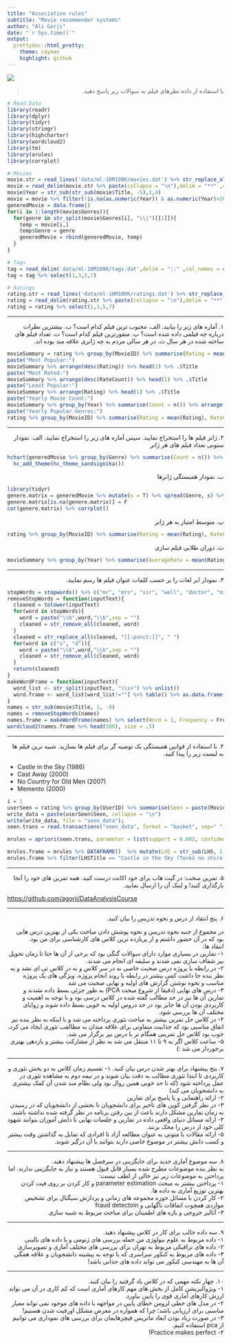 ```yaml
---
title: "Association rules"
subtitle: "Movie recommender systems"
author: "Ali Gorji"
date: "`r Sys.time()`"
output:
  prettydoc::html_pretty:
    theme: cayman
    highlight: github
---
```


<div align="center">
<img  src="images/rs_cover.jpg"  align = 'center'>
</div>

> <p dir="RTL"> 
با استفاده از داده نظرهای فیلم به سوالات زیر پاسخ دهید.
</p>

```r
# Read Data
library(readr)
library(dplyr)
library(tidyr)
library(stringr)
library(highcharter)
library(wordcloud2)
library(tm)
library(arules)
library(corrplot)

# Movies
movie.str = read_lines('data/ml-10M100K/movies.dat') %>% str_replace_all("::", "**") %>% str_replace_all("\"", "")
movie = read_delim(movie.str %>% paste(collapse = "\n"),delim = "**" ,col_names = c("MovieID",NA,"Title",NA,"Genres"))
movie$Year = str_sub(str_sub(movie$Title, -5),1,4)
movie = movie %>% filter(!is.na(as.numeric(Year)) & as.numeric(Year)>1000 & !is.na(Genres)) %>%  select(1,3,5,6)
generedMovie = data.frame()
for(i in 1:length(movie$Genres)){
  for(genre in str_split(movie$Genres[i], "\\|")[[1]]){
    temp = movie[i,]
    temp$Genre = genre
    generedMovie = rbind(generedMovie, temp)
  }
}

# Tags
tag = read_delim('data/ml-10M100K/tags.dat',delim = "::" ,col_names = c("UserID",NA,"MovieID",NA,"Tag",NA,"Timestamp"))
tag = tag %>% select(1,3,5,7) 

# Ratings
rating.str = read_lines('data/ml-10M100K/ratings.dat') %>% str_replace_all("::", "**") %>% str_replace_all("\"", "")
rating = read_delim(rating.str %>% paste(collapse = "\n"),delim = "**" ,col_names = c("UserID",NA,"MovieID",NA,"Rating",NA,"Timestamp"))
rating = rating %>% select(1,3,5,7)
```

***

<p dir="RTL">
۱. آماره های زیر را بیابید.
الف. محبوب ترین فیلم کدام است؟
ب. بیشترین نظرات درباره چه فیلمی داده شده است؟
پ. منفورترین فیلم کدام است؟
ت. تعداد فیلم های ساخته شده در هر سال
ث. در هر سالی مردم به چه ژانری علاقه مند بوده اند.
</p>

```r
movieSummary = rating %>% group_by(MovieID) %>% summarise(Rating = mean(Rating), RateCount = n()) %>% merge(movie, by = "MovieID")
paste("Most Popular:")
movieSummary %>% arrange(desc(Rating)) %>% head(1) %>% .$Title
paste("Most Rated:")
movieSummary %>% arrange(desc(RateCount)) %>% head(1) %>% .$Title
paste("Least Popular:")
movieSummary %>% arrange(Rating) %>% head(1) %>% .$Title
paste("Yearly Movie Count:")
movieSummary %>% group_by(Year) %>% summarise(Count = n()) %>% arrange(desc(Count))
paste("Yearly Popular Genres:")
rating %>% group_by(MovieID) %>% summarise(Rating = mean(Rating), RateCount = n()) %>% merge(generedMovie, by = "MovieID") %>% group_by(Year, Genre) %>% summarise(Count = n()) %>% ungroup() %>% group_by(Year) %>% arrange(desc(Count)) %>% slice(1) %>% arrange(desc(Count))
```



***

<p dir="RTL">
۲. ژانر فیلم ها را استخراج نمایید.  سپس آماره های زیر را استخراج نمایید.
الف. نمودار ستونی تعداد فیلم های هر ژانر
</p>
```r
hchart(generedMovie %>% group_by(Genre) %>% summarise(Count = n()) %>% arrange(desc(Count)), type = "bar", hcaes(Genre, Count)) %>% 
  hc_add_theme(hc_theme_sandsignika())
```
<p dir="RTL">
ب. نمودار همبستگی ژانرها
</p>
```r
library(tidyr)
genere.matrix = generedMovie %>% mutate(s = T) %>% spread(Genre, s) %>% .[,-(1:4)] %>% as.matrix()
genere.matrix[is.na(genere.matrix)] = F
cor(genere.matrix) %>% corrplot()
```
<p dir="RTL">
پ. متوسط امتیاز به هر ژانر
</p>
```r
rating %>% group_by(MovieID) %>% summarise(Rating = mean(Rating), RateCount = n()) %>% merge(generedMovie , by = "MovieID") %>% ungroup() %>% group_by(Genre) %>% summarise(AverageRate = mean(Rating)) %>% arrange(desc(AverageRate))
```
<p dir="RTL">
ت. دوران طلایی فیلم سازی 
</p>
```r
movieSummary %>% group_by(Year) %>% summarise(AverageRate = mean(Rating)) %>% arrange(desc(AverageRate)) %>% head(5)
```


***

<p dir="RTL">
۳. نمودار ابر لغات را بر حسب کلمات عنوان فیلم ها رسم نمایید.
</p>
```r
stopWords = stopwords() %>% c("mr", "mrs", "sir", "well", "doctor", "miss", "will", "might", "must")
removeStopWords = function(inputText){
  cleaned = tolower(inputText)
  for(word in stopWords){
    word = paste("\\b",word,"\\b",sep = "")
    cleaned = str_remove_all(cleaned, word)
  }
  cleaned = str_replace_all(cleaned, "[[:punct:]]", " ")
  for(word in c("s", "d")){
    word = paste("\\b",word,"\\b",sep = "")
    cleaned = str_remove_all(cleaned, word)
  }
  return(cleaned)
}
makeWordFrame = function(inputText){
  word_list <- str_split(inputText, "\\s+") %>% unlist()
  word.frame <- word_list[word_list!=""] %>% table() %>% as.data.frame(stringsAsFactors = F) %>% arrange(desc(Freq)) %>% return()
}
names = str_sub(movie$Title, 1, -8)
names = removeStopWords(names)
names.frame = makeWordFrame(names) %>% select(Word = 1, Frequency = Freq) %>% filter(str_length(Word)>2)
wordcloud2(names.frame %>% head(500), size = .5)
```


***

<p dir="RTL">
۴. با استفاده از قوانین همبستگی یک توصیه گر برای فیلم ها بسازید. شبیه ترین فیلم ها به لیست زیر را پیدا کنید.
</p>

* Castle in the Sky (1986)
* Cast Away (2000)
* No Country for Old Men (2007)
* Memento (2000)

```r
i = 1
userSeen = rating %>% group_by(UserID) %>% summarise(Seen = paste(MovieID, collapse = " "))
write_data = paste(userSeen$Seen, collapse = "\n")
write(write_data, file = "seen_data");
seen.trans = read.transactions("seen_data", format = "basket", sep=" ");

mrules = apriori(seen.trans, parameter = list(support = 0.002, confidence = 0.2, minlen = 2, maxlen = 2))

mrules.frame = mrules %>% DATAFRAME()  %>% mutate(LHS = str_sub(LHS, 2,-2), RHS = str_sub(RHS, 2,-2)) %>% merge(movie %>% select(MovieID, LHSTitle = Title), by.x = "LHS", by.y = "MovieID") %>% merge(movie %>% select(MovieID, RHSTitle = Title), by.x = "RHS", by.y = "MovieID") %>% arrange(desc(lift))
mrules.frame %>% filter(LHSTitle == "Castle in the Sky (Tenkû no shiro Rapyuta) (1986)" | LHSTitle == "Cast Away (2000)" | LHSTitle == "No Country for Old Men (2007)" | LHSTitle == "Memento (2000)") %>% arrange(desc(lift)) %>% group_by(LHS) %>% top_n(5, wt = lift)
```


***

<p dir="RTL">
۵. تمرین سخت: در گیت هاب برای خود اکانت درست کنید. همه تمرین های خود را آنجا بارگذاری کنید! و لینک آن را ارسال نمایید.
</p>
<p><a href="https://github.com/agorji/DataAnalysisCourse">https://github.com/agorji/DataAnalysisCourse</a></p>
***

<p dir="RTL">
۶. پنج انتقاد از درس و نحوه تدریس را بیان کنید.
</p>

<p dir="RTL">
در مجموع از جنبه نحوه تدریس و نحوه پوشش دادن مباحث یکی از بهترین درس هایی بود که در آن حضور داشتم و از پربازده ترین کلاس های کارشناسی برای من بود.
<br>
انتقاد ها:
<br>
۱- تمارین در بسیاری موارد دارای سوالات گنگی بود که برخی از آن ها حتا تا زمان تحویل نیز شفاف سازی نمی شدند و سلیقه ای انجام می شدند.
<br>
۲- در رابطه با پروژه درس صحبت خاصی نه در سر کلاس و نه در کلاس تی ای نشد و به نظر بنده جا داشت کمی بیشتر در رابطه با روند انجام پروژه، ویژگی های یک پروژه مناسب و نحوه نوشتن گزارش های اولیه و نهایی صحبت می شد
<br>
۳- درس های نهایی (دقیقا از شروع مبحث PCA) به طور جزئی بسط داده نشدند و تمارین آن ها نیز در حد مطالب گفته شده در کلاس درسی بود و با توجه به اهمیت و کاربردی بودن آن ها جایز بود در حد دروس اولیه به خوبی بسط داده شوند و زوایای مختلف آن ها بررسی شود.
<br>
۴- در کلاس حل تمرین بیشتر به مباحث تئوری پرداخته می شد و با اینکه به نظر بنده نیز اتفاق مناسبی بود که جذابیت متفاوتی برای علاقه مندان به مطالقب تئوری ایجاد می کرد، خوب بود کلاس حل تمرینی همگام تر با درس نیز برگزار می شد.
<br>
۵- ساعت کلاس اگر به ۹ تا ۱۱ منتقل می شد به نظر از مشارکت بیشتر و بازدهی بهتری برخوردار می شد :)
</p>
***

<p dir="RTL">
۷. پنج پیشنهاد برای بهتر شدن درس بیان کنید.
۱- تقسیم زمان کلاس به دو بخش تئوری و کاربردی تا ابتدا تئوری مطالب به دقت بیان شوند و در نیمه دوم به مشاهده تئوری در عمل پرداخته شود (که تا حد خوبی همین روال بود ولی نظام مند شدن آن کمک بیشتری به دانشجویان می کند)
<br>
۲- ارائه راهنمایی و یا پاسخ برای تمارین
<br>
۳- در نظر گرفتن کوپن های تاخیر برای دانشجویان تا بخشی از دانشجویان که در رسیدن به زمان تمارین مشکل دارند باعث از بین رفتن برنامه در نظر گرفته شده نداشته باشند.
<br>
۴- ارائه مسائل دنیای واقعی داده در تمارین و جلسات نهایی تا دانش آموزان بتوانند شهود کلی خود از درس را محک بزنند.
<br>
۵- ارائه مقالات یا متونی به عنوان مطالعه آزاد تا افرادی که تمایل به گذاشتن وقت بیشتر و کسب دانش بیشتر در موضوع خاصی دارند بتوانند با آن درگیر شوند.
</p>
***

<p dir="RTL">
۸. سه موضوع آماری جدید برای جایگزینی در سرفصل ها پیشنهاد دهید.
<br>
به نظر بنده موضوعات مطرح شده بسیار قابل قبول هستند و نیاز به جایگزینی ندارند. اما پرداحتن به موضوعات زیر نیز خالی از لطف نیست:
<br>
۱- پرداختن بیشتر به مبحث parameter estimation و کار کردن بر روی فیت کردن بهترین توزیع آماری به داده ها.
<br>
۲- کار کردن با مسائل حوزه مجموعه های زمانی و پردازش سیگنال برای تشخیص مواردی همچوت اتفاقات ناگهانی و fraud detectoin
<br>
۳- آنالیز خروجی و بازه های اطمینان برای مباحث مربوط به شبیه سازی
</p>

***

<p dir="RTL"> 
۹. سه داده جالب برای کار در کلاس پیشنهاد دهید.
<br>
۱- داده مربوط به علوم بیولوژی من جمله بررسی های ژنومی و یا داده های بالینی
<br>
۲- داده های ترافیکی مربوط به تهران برای بررسی های مختلف آماری و تصویرسازی
<br>
۳- داده های مربوط به کنکور سراسری که با توجه به پیشینه دانشجویان و علاقه همگی آن ها به مهندسی کنکور می تواند داده های جذابی باشد!
</p>

***

<p dir="RTL"> 
۱۰. چهار نکته مهمی که در کلاس یاد گرفتید را بیان کنید.
<br>
۱- ویژوالیزیشن کامل از بخش های مهم کارهای آماری است که کم کاری در آن می تواند ارزش کارهای آماری قوی را پایین بیاورد.
<br>
۲- در مدل های خطی لزومن خطای پایین در مواجهه با داده های موجود نمی تواند معیار مناسبی برای ارزیابی باشد؛ چرا که همواره در معرض مشکل اورفیت شدن هستیم!
<br>
۳- در صورت زیاد بودن ابعاد ماتریس فیچرهایمان برای بررسی های نموداری می توانیم از pca استفاده کنیم.
<br>
۴- Practice makes perfect!
</p>

